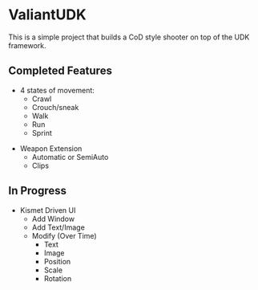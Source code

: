 =ValiantUDK=

This is a simple project that builds a CoD style shooter on top of the UDK framework.

==Completed Features==
*4 states of movement:
**Crawl
**Crouch/sneak
**Walk
**Run
**Sprint

*Weapon Extension
**Automatic or SemiAuto
**Clips


==In Progress==
*Kismet Driven UI
**Add Window
**Add Text/Image
**Modify (Over Time)
***Text
***Image
***Position
***Scale
***Rotation